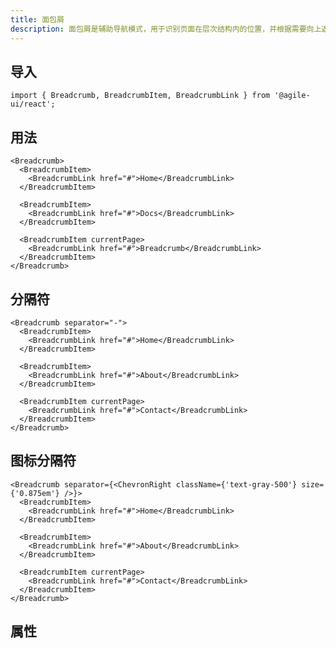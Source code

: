 ```yaml
---
title: 面包屑
description: 面包屑是辅助导航模式，用于识别页面在层次结构内的位置，并根据需要向上返回。
---
```


## 导入

```tsx
import { Breadcrumb, BreadcrumbItem, BreadcrumbLink } from '@agile-ui/react';
```

## 用法

```tsx preview editable
<Breadcrumb>
  <BreadcrumbItem>
    <BreadcrumbLink href="#">Home</BreadcrumbLink>
  </BreadcrumbItem>

  <BreadcrumbItem>
    <BreadcrumbLink href="#">Docs</BreadcrumbLink>
  </BreadcrumbItem>

  <BreadcrumbItem currentPage>
    <BreadcrumbLink href="#">Breadcrumb</BreadcrumbLink>
  </BreadcrumbItem>
</Breadcrumb>
```

## 分隔符

```tsx preview editable
<Breadcrumb separator="-">
  <BreadcrumbItem>
    <BreadcrumbLink href="#">Home</BreadcrumbLink>
  </BreadcrumbItem>

  <BreadcrumbItem>
    <BreadcrumbLink href="#">About</BreadcrumbLink>
  </BreadcrumbItem>

  <BreadcrumbItem currentPage>
    <BreadcrumbLink href="#">Contact</BreadcrumbLink>
  </BreadcrumbItem>
</Breadcrumb>
```

## 图标分隔符

```tsx preview editable
<Breadcrumb separator={<ChevronRight className={'text-gray-500'} size={'0.875em'} />}>
  <BreadcrumbItem>
    <BreadcrumbLink href="#">Home</BreadcrumbLink>
  </BreadcrumbItem>

  <BreadcrumbItem>
    <BreadcrumbLink href="#">About</BreadcrumbLink>
  </BreadcrumbItem>

  <BreadcrumbItem currentPage>
    <BreadcrumbLink href="#">Contact</BreadcrumbLink>
  </BreadcrumbItem>
</Breadcrumb>
```

## 属性

<PropsTable componentName="Breadcrumb" />

